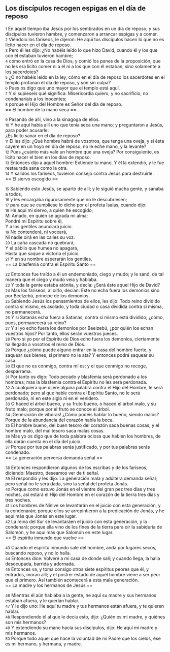 == Los discípulos recogen espigas en el día de reposo ==

{{anchor|1}} <small>1</small> En aquel tiempo iba Jesús por los sembrados en un día de reposo; y sus discípulos tuvieron hambre, y comenzaron a arrancar espigas y a comer.<br>
{{anchor|2}} <small>2</small> Viéndolo los fariseos, le dijeron: He aquí tus discípulos hacen lo que no es lícito hacer en el día de reposo.<br>
{{anchor|3}} <small>3</small> Pero él les dijo: ¿No habéis leído lo que hizo David, cuando él y los que con él estaban tuvieron hambre;<br>
{{anchor|4}} <small>4</small> cómo entró en la casa de Dios, y comió los panes de la proposición, que no les era lícito comer ni a él ni a los que con él estaban, sino solamente a los sacerdotes?<br>
{{anchor|5}} <small>5</small> ¿O no habéis leído en la ley, cómo en el día de reposo los sacerdotes en el templo profanan el día de reposo, y son sin culpa?<br>
{{anchor|6}} <small>6</small> Pues os digo que uno mayor que el templo está aquí.<br>
{{anchor|7}} <small>7</small> Y si supieseis qué significa: Misericordia quiero, y no sacrificio, no condenaríais a los inocentes;<br>
{{anchor|8}} <small>8</small> porque el Hijo del Hombre es Señor del día de reposo.<br>
== El hombre de la mano seca ==

{{anchor|9}} <small>9</small> Pasando de allí, vino a la sinagoga de ellos.<br>
{{anchor|10}} <small>10</small> Y he aquí había allí uno que tenía seca una mano; y preguntaron a Jesús, para poder acusarle:<br>
¿Es lícito sanar en el día de reposo?<br>
{{anchor|11}} <small>11</small> El les dijo: ¿Qué hombre habrá de vosotros, que tenga una oveja, y si ésta cayere en un hoyo en día de reposo, no le eche mano, y la levante?<br>
{{anchor|12}} <small>12</small> Pues ¿cuánto más vale un hombre que una oveja? Por consiguiente, es lícito hacer el bien en los días de reposo.<br>
{{anchor|13}} <small>13</small> Entonces dijo a aquel hombre: Extiende tu mano. Y él la extendió, y le fue restaurada sana como la otra.<br>
{{anchor|14}} <small>14</small> Y salidos los fariseos, tuvieron consejo contra Jesús para destruirle.<br>
== El siervo escogido ==

{{anchor|15}} <small>15</small> Sabiendo esto Jesús, se apartó de allí; y le siguió mucha gente, y sanaba a todos,<br>
{{anchor|16}} <small>16</small> y les encargaba rigurosamente que no le descubriesen;<br>
{{anchor|17}} <small>17</small> para que se cumpliese lo dicho por el profeta Isaías, cuando dijo:<br>
{{anchor|18}} <small>18</small> He aquí mi siervo, a quien he escogido;<br>
Mi Amado, en quien se agrada mi alma;<br>
Pondré mi Espíritu sobre él,<br>
Y a los gentiles anunciará juicio.<br>
{{anchor|19}} <small>19</small> No contenderá, ni voceará,<br>
Ni nadie oirá en las calles su voz.<br>
{{anchor|20}} <small>20</small> La caña cascada no quebrará,<br>
Y el pábilo que humea no apagará,<br>
Hasta que saque a victoria el juicio.<br>
{{anchor|21}} <small>21</small> Y en su nombre esperarán los gentiles.<br>
== La blasfemia contra el Espíritu Santo ==

{{anchor|22}} <small>22</small> Entonces fue traído a él un endemoniado, ciego y mudo; y le sanó, de tal manera que el ciego y mudo veía y hablaba.<br>
{{anchor|23}} <small>23</small> Y toda la gente estaba atónita, y decía: ¿Será éste aquel Hijo de David?<br>
{{anchor|24}} <small>24</small> Mas los fariseos, al oírlo, decían: Este no echa fuera los demonios sino por Beelzebú, príncipe de los demonios.<br>
{{anchor|25}} <small>25</small> Sabiendo Jesús los pensamientos de ellos, les dijo: Todo reino dividido contra sí mismo, es asolado, y toda ciudad o casa dividida contra sí misma, no permanecerá.<br>
{{anchor|26}} <small>26</small> Y si Satanás echa fuera a Satanás, contra sí mismo está dividido; ¿cómo, pues, permanecerá su reino?<br>
{{anchor|27}} <small>27</small> Y si yo echo fuera los demonios por Beelzebú, ¿por quién los echan vuestros hijos? Por tanto, ellos serán vuestros jueces.<br>
{{anchor|28}} <small>28</small> Pero si yo por el Espíritu de Dios echo fuera los demonios, ciertamente ha llegado a vosotros el reino de Dios.<br>
{{anchor|29}} <small>29</small> Porque ¿cómo puede alguno entrar en la casa del hombre fuerte, y saquear sus bienes, si primero no le ata? Y entonces podrá saquear su casa.<br>
{{anchor|30}} <small>30</small> El que no es conmigo, contra mí es; y el que conmigo no recoge, desparrama.<br>
{{anchor|31}} <small>31</small> Por tanto os digo: Todo pecado y blasfemia será perdonado a los hombres; mas la blasfemia contra el Espíritu no les será perdonada.<br>
{{anchor|32}} <small>32</small> A cualquiera que dijere alguna palabra contra el Hijo del Hombre, le será perdonado; pero al que hable contra el Espíritu Santo, no le será perdonado, ni en este siglo ni en el venidero.<br>
{{anchor|33}} <small>33</small> O haced el árbol bueno, y su fruto bueno, o haced el árbol malo, y su fruto malo; porque por el fruto se conoce el árbol.<br>
{{anchor|34}} <small>34</small> ¡Generación de víboras! ¿Cómo podéis hablar lo bueno, siendo malos? Porque de la abundancia del corazón habla la boca.<br>
{{anchor|35}} <small>35</small> El hombre bueno, del buen tesoro del corazón saca buenas cosas; y el hombre malo, del mal tesoro saca malas cosas.<br>
{{anchor|36}} <small>36</small> Mas yo os digo que de toda palabra ociosa que hablen los hombres, de ella darán cuenta en el día del juicio.<br>
{{anchor|37}} <small>37</small> Porque por tus palabras serás justificado, y por tus palabras serás condenado.<br>
== La generación perversa demanda señal ==

{{anchor|38}} <small>38</small> Entonces respondieron algunos de los escribas y de los fariseos, diciendo: Maestro, deseamos ver de ti señal.<br>
{{anchor|39}} <small>39</small> El respondió y les dijo: La generación mala y adúltera demanda señal; pero señal no le será dada, sino la señal del profeta Jonás.<br>
{{anchor|40}} <small>40</small> Porque como estuvo Jonás en el vientre del gran pez tres días y tres noches, así estará el Hijo del Hombre en el corazón de la tierra tres días y tres noches.<br>
{{anchor|41}} <small>41</small> Los hombres de Nínive se levantarán en el juicio con esta generación, y la condenarán; porque ellos se arrepintieron a la predicación de Jonás, y he aquí más que Jonás en este lugar.<br>
{{anchor|42}} <small>42</small> La reina del Sur se levantaráen el juicio con esta generación, y la condenará; porque ella vino de los fines de la tierra para oír la sabiduría de Salomón, y he aquí más que Salomón en este lugar.<br>
== El espíritu inmundo que vuelve ==

{{anchor|43}} <small>43</small> Cuando el espíritu inmundo sale del hombre, anda por lugares secos, buscando reposo, y no lo halla.<br>
{{anchor|44}} <small>44</small> Entonces dice: Volveré a mi casa de donde salí; y cuando llega, la halla desocupada, barrida y adornada.<br>
{{anchor|45}} <small>45</small> Entonces va, y toma consigo otros siete espíritus peores que él, y entrados, moran allí; y el postrer estado de aquel hombre viene a ser peor que el primero. Así también acontecerá a esta mala generación.<br>
== La madre y los hermanos de Jesús ==

{{anchor|46}} <small>46</small> Mientras él aún hablaba a la gente, he aquí su madre y sus hermanos estaban afuera, y le querían hablar.<br>
{{anchor|47}} <small>47</small> Y le dijo uno: He aquí tu madre y tus hermanos están afuera, y te quieren hablar.<br>
{{anchor|48}} <small>48</small> Respondiendo él al que le decía esto, dijo: ¿Quién es mi madre, y quiénes son mis hermanos?<br>
{{anchor|49}} <small>49</small> Y extendiendo su mano hacia sus discípulos, dijo: He aquí mi madre y mis hermanos.<br>
{{anchor|50}} <small>50</small> Porque todo aquel que hace la voluntad de mi Padre que los cielos, ése es mi hermano, y hermana, y madre.<br>
